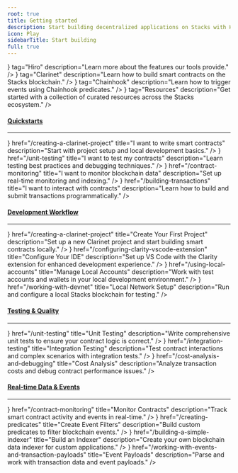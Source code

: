 ```yaml
---
root: true
title: Getting started
description: Start building decentralized applications on Stacks with Hiro tools.
icon: Play
sidebarTitle: Start building
full: true
---
```



<div className='flex flex-col space-y-10 pt-0'>

<Cards>
  <SecondaryCard
    href="/features"
    title="Intro to Hiro tooling"
    icon={<Hiro />}
    tag="Hiro"
    description="Learn more about the features our tools provide."
  />
  <SecondaryCard
    href="/creating-a-clarinet-project"
    title="Start building smart contracts"
    icon={<Clarinet />}
    tag="Clarinet"
    description="Learn how to build smart contracts on the Stacks blockchain."
  />
  <SecondaryCard
    href="/creating-predicates"
    title="Trigger events with Chainhook"
    icon={<Chainhook />}
    tag="Chainhook"
    description="Learn how to trigger events using Chainhook predicates."
  />
  <SecondaryCard
    href="/recommended-resources"
    title="Recommended resources"
    icon={<NotebookIcon />}
    tag="Resources"
    description="Get started with a collection of curated resources across the Stacks ecosystem."
  />
</Cards>

<div className="flex flex-col">
  <h4 id="explore-by-goal" className="scroll-m-20">
    <a
      href="#explore-by-goal"
      className="not-prose group text-sm text-muted-foreground uppercase"
    >
      Quickstarts
    </a>
  </h4>
  <hr className="border-t border-border my-2" />
  <Cards>
    <SmallCard
      icon={<Rocket />}
      href="/creating-a-clarinet-project"
      title="I want to write smart contracts"
      description="Start with project setup and local development basics."
    />
    <SmallCard
      icon={<Shield />}
      href="/unit-testing"
      title="I want to test my contracts"
      description="Learn testing best practices and debugging techniques."
    />
    <SmallCard
      icon={<Zap />}
      href="/contract-monitoring"
      title="I want to monitor blockchain data"
      description="Set up real-time monitoring and indexing."
    />
    <SmallCard
      icon={<Hammer />}
      href="/building-transactions"
      title="I want to interact with contracts"
      description="Learn how to build and submit transactions programmatically."
    />
  </Cards>
</div>

<div className="flex flex-col">
  <h4 id="explore-by-workflow" className="scroll-m-20">
    <a
      href="#explore-by-workflow"
      className="not-prose group text-sm text-muted-foreground uppercase"
    >
      Development Workflow
    </a>
  </h4>
  <hr className="border-t border-border my-2" />
  <Cards>
    <SmallCard
      icon={<Code />}
      href="/creating-a-clarinet-project"
      title="Create Your First Project"
      description="Set up a new Clarinet project and start building smart contracts locally."
    />
    <SmallCard
      icon={<Terminal />}
      href="/configuring-clarity-vscode-extension"
      title="Configure Your IDE"
      description="Set up VS Code with the Clarity extension for enhanced development experience."
    />
    <SmallCard
      icon={<Wallet />}
      href="/using-local-accounts"
      title="Manage Local Accounts"
      description="Work with test accounts and wallets in your local development environment."
    />
    <SmallCard
      icon={<Database />}
      href="/working-with-devnet"
      title="Local Network Setup"
      description="Run and configure a local Stacks blockchain for testing."
    />
  </Cards>
</div>

<div className="flex flex-col">
  <h4 id="explore-by-testing" className="scroll-m-20">
    <a
      href="#explore-by-testing"
      className="not-prose group text-sm text-muted-foreground uppercase"
    >
      Testing & Quality
    </a>
  </h4>
  <hr className="border-t border-border my-2" />
  <Cards>
    <SmallCard
      icon={<TestTube />}
      href="/unit-testing"
      title="Unit Testing"
      description="Write comprehensive unit tests to ensure your contract logic is correct."
    />
    <SmallCard
      icon={<Layers />}
      href="/integration-testing"
      title="Integration Testing"
      description="Test contract interactions and complex scenarios with integration tests."
    />
    <SmallCard
      icon={<Calculator />}
      href="/cost-analysis-and-debugging"
      title="Cost Analysis"
      description="Analyze transaction costs and debug contract performance issues."
    />
  </Cards>
</div>

<div className="flex flex-col">
  <h4 id="explore-by-events" className="scroll-m-20">
    <a
      href="#explore-by-events"
      className="not-prose group text-sm text-muted-foreground uppercase"
    >
      Real-time Data & Events
    </a>
  </h4>
  <hr className="border-t border-border my-2" />
  <Cards>
    <SmallCard
      icon={<Activity />}
      href="/contract-monitoring"
      title="Monitor Contracts"
      description="Track smart contract activity and events in real-time."
    />
    <SmallCard
      icon={<Filter />}
      href="/creating-predicates"
      title="Create Event Filters"
      description="Build custom predicates to filter blockchain events."
    />
    <SmallCard
      icon={<Server />}
      href="/building-a-simple-indexer"
      title="Build an Indexer"
      description="Create your own blockchain data indexer for custom applications."
    />
    <SmallCard
      icon={<Package />}
      href="/working-with-events-and-transaction-payloads"
      title="Event Payloads"
      description="Parse and work with transaction data and event payloads."
    />
  </Cards>
</div>
</div>

<PageFooter />